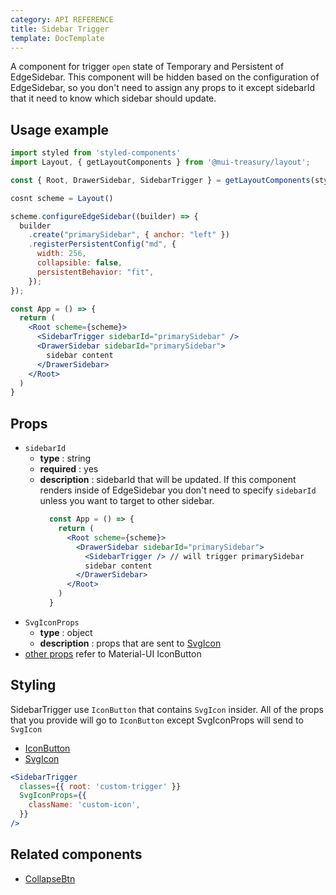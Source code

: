 ```yaml
---
category: API REFERENCE
title: Sidebar Trigger
template: DocTemplate
---
```


A component for trigger `open` state of Temporary and Persistent of EdgeSidebar.
This component will be hidden based on the configuration of EdgeSidebar, so you don't need to
assign any props to it except sidebarId that it need to know which sidebar should update.

## Usage example

```jsx
import styled from 'styled-components'
import Layout, { getLayoutComponents } from '@mui-treasury/layout';

const { Root, DrawerSidebar, SidebarTrigger } = getLayoutComponents(styled)

cosnt scheme = Layout()

scheme.configureEdgeSidebar((builder) => {
  builder
    .create("primarySidebar", { anchor: "left" })
    .registerPersistentConfig("md", {
      width: 256,
      collapsible: false,
      persistentBehavior: "fit",
    });
});

const App = () => {
  return (
    <Root scheme={scheme}>
      <SidebarTrigger sidebarId="primarySidebar" />
      <DrawerSidebar sidebarId="primarySidebar">
        sidebar content
      </DrawerSidebar>
    </Root>
  )
}
```

## Props

- `sidebarId`
  - **type** : string
  - **required** : yes
  - **description** : sidebarId that will be updated. If this component renders inside of EdgeSidebar you don't need to specify `sidebarId`
    unless you want to target to other sidebar.
    ```jsx
      const App = () => {
        return (
          <Root scheme={scheme}>
            <DrawerSidebar sidebarId="primarySidebar">
              <SidebarTrigger /> // will trigger primarySidebar
              sidebar content
            </DrawerSidebar>
          </Root>
        )
      }
    ```
- `SvgIconProps`
  - **type** : object
  - **description** : props that are sent to [SvgIcon](https://material-ui.com/api/svg-icon/#props)
- [other props](https://material-ui.com/api/icon-button/#props) refer to Material-UI IconButton

## Styling

SidebarTrigger use `IconButton` that contains `SvgIcon` insider. All of the props that you provide will go to `IconButton` except SvgIconProps will send to `SvgIcon`

- [IconButton](https://material-ui.com/api/icon-button/#props)
- [SvgIcon](https://material-ui.com/api/svg-icon/#props)

```jsx
<SidebarTrigger
  classes={{ root: 'custom-trigger' }}
  SvgIconProps={{
    className: 'custom-icon',
  }}
/>
```

## Related components

- [CollapseBtn](/layout/api-reference/collapse-btn)